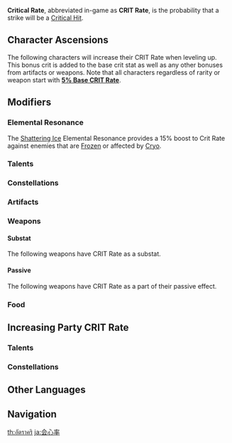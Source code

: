 {{Terminology Infobox
|image        = Icon Attribute Critical Hit.png
|type         = Attributes
|type2        = Combat
|type3        = Game Systems
}}
'''Critical Rate''', abbreviated in-game as '''CRIT Rate''', is the probability that a strike will be a [[Critical Hit]].

==Character Ascensions==
The following characters will increase their CRIT Rate when leveling up. This bonus crit is added to the base crit stat as well as any other bonuses from artifacts or weapons. Note that all characters regardless of rarity or weapon start with '''<u>5% Base CRIT Rate</u>'''.

{{Characters by Ascension Stat Table|CRIT Rate}}

==Modifiers==
===Elemental Resonance===
{{Main|Elemental Resonance}}
The {{Element|Cryo|24}} [[Shattering Ice]] Elemental Resonance provides a 15% boost to Crit Rate against enemies that are [[Frozen]] or affected by [[Cryo]].

===Talents===
{{Talents by Category Table|CRIT Rate Talents|not1=Party CRIT Rate Talents}}

===Constellations===
{{Constellations by Category Table|CRIT Rate Constellations|not1=Guaranteed CRIT Hit Constellations}}

===Artifacts===
{{Artifacts by Category Table|CRIT Rate Artifacts}}

===Weapons===
====Substat====
The following weapons have CRIT Rate as a substat.
{{Weapons by Category Table|CRIT Rate Substat Weapons}}

====Passive====
The following weapons have CRIT Rate as a part of their passive effect.
{{Weapons by Category Table|CRIT Rate Passive Weapons}}

===Food===
{{Food by Category Table|CRIT Rate Dishes}}

==Increasing Party CRIT Rate==
===Talents===
{{Talents by Category Table|Party CRIT Rate Talents}}

===Constellations===
{{Constellations by Category Table|Party CRIT Rate Constellations}}

==Other Languages==
{{Other Languages
|en      = {{tt|CRIT|Critical}} Rate
|zhs     = 暴击率
|zhs_rm  = Bàojí-lǜ
|zht     = 暴擊率
|zht_rm  = Bàojí-lǜ
|zh_tl   = Critical Hit Chance
|ja      = 会心率
|ja_rm   = Kaishin-ritsu
|ja_tl   = Critical Rate
|ko      = 치명타 확률
|ko_rm   = Chimyeongta Hwakryul
|ko_tl   = Critical Hit Rate
|es      = {{tt|Prob. CRIT|Probabilidad crítica}}
|es_tl   = {{tt|CRIT Prob.|Critical Probability}}
|fr      = {{tt|Taux CRIT|Taux critique}}
|fr_tl   = {{tt|CRIT Rate|Critical Rate}}
|ru      = Шанс {{tt|крит.|критичного}} попадания
|ru_tl   = Chance of Crit. Hit
|th      = อัตราคริ
|th_rm   = 
|th_tl   = 
|vi      = Tỷ Lệ Bạo Kích
|vi_tl   = Critical Hit Chance
|de      = {{tt|KT|Kritischer Treffer}}
|de_tl   = {{tt|CH|Critical Hit}}
|id      = CRIT Rate
|pt      = Taxa Crítica
|pt_tl   = Critical Rate
|tr      = Kritik Oranı
|tr_tl   = Critical Rate
|it      = Tasso di CRIT
|it_tl   = CRIT Rate
}}

==Navigation==
{{Attribute Navbox}}

[[Category:CRIT Rate| ]]

[[th:อัตราคริ]]
[[ja:会心率]]